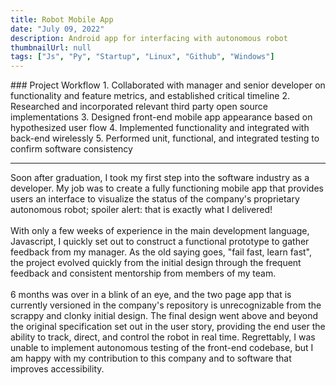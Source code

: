 ```yaml
---
title: Robot Mobile App
date: "July 09, 2022"
description: Android app for interfacing with autonomous robot
thumbnailUrl: null
tags: ["Js", "Py", "Startup", "Linux", "Github", "Windows"]
---
```



<div>
  <div>
    ### Project Workflow
    1. Collaborated with manager and senior developer on functionality and feature metrics, and established critical timeline
    2. Researched and incorporated relevant third party open source implementations
    3. Designed front-end mobile app appearance based on hypothesized user flow
    4. Implemented functionality and integrated with back-end wirelessly
    5. Performed unit, functional, and integrated testing to confirm software consistency
    </div>
  
  ---
  Soon after graduation, I took my first step into the software industry as a developer.
  My job was to create a fully functioning mobile app that provides users an interface to visualize the status of the company's proprietary autonomous robot; spoiler alert: that is exactly what I delivered!
  \
  \
  With only a few weeks of experience in the main development language, Javascript, I quickly set out to construct a functional prototype to gather feedback from my manager. 
  As the old saying goes, "fail fast, learn fast", the project evolved quickly from the initial design through the frequent feedback and consistent mentorship from members of my team.
  \
  \
  6 months was over in a blink of an eye, and the two page app that is currently versioned in the company's repository is unrecognizable from the scrappy and clonky initial design.
  The final design went above and beyond the original specification set out in the user story, providing the end user the ability to track, direct, and control the robot in real time.
  Regrettably, I was unable to implement autonomous testing of the front-end codebase, but I am happy with my contribution to this company and to software that improves accessibility.
</div>